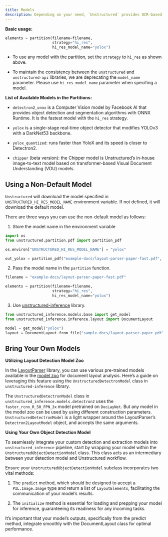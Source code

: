 ```yaml
---
title: Models 
description: Depending on your need, `Unstructured` provides OCR-based and Transformer-based models to detect elements in the documents. The models are useful to detect the complex layout in the documents and predict the element types.
---
```


**Basic usage:**

```python
elements = partition(filename=filename,
                     strategy="hi_res",
                     hi_res_model_name="yolox")
```


<Note>

*   To use any model with the partition, set the `strategy` to `hi_res` as shown above.
    
*   To maintain the consistency between the `unstructured` and `unstructured-api` libraries, we are deprecating the `model_name` parameter. Please use `hi_res_model_name` parameter when specifing a model.
</Note> 


  
**List of Available Models in the Partitions:**

*   `detectron2_onnx` is a Computer Vision model by Facebook AI that provides object detection and segmentation algorithms with ONNX Runtime. It is the fastest model with the `hi_res` strategy.
    
*   `yolox` is a single-stage real-time object detector that modifies YOLOv3 with a DarkNet53 backbone.
    
*   `yolox_quantized`: runs faster than YoloX and its speed is closer to Detectron2.
    
*   `chipper` (beta version): the Chipper model is Unstructured’s in-house image-to-text model based on transformer-based Visual Document Understanding (VDU) models.
    

## Using a Non-Default Model

`Unstructured` will download the model specified in `UNSTRUCTURED_HI_RES_MODEL_NAME` environment variable. If not defined, it will download the default model.

There are three ways you can use the non-default model as follows:

1.  Store the model name in the environment variable
    

```python
import os
from unstructured.partition.pdf import partition_pdf

os.environ["UNSTRUCTURED_HI_RES_MODEL_NAME"] = "yolox"

out_yolox = partition_pdf("example-docs/layout-parser-paper-fast.pdf", strategy="hi_res")

```


2.  Pass the model name in the `partition` function.
    

```python
filename = "example-docs/layout-parser-paper-fast.pdf"

elements = partition(filename=filename,
                     strategy="hi_res",
                     hi_res_model_name="yolox")

```


3.  Use [unstructured-inference](https://github.com/Unstructured-IO/unstructured-inference) library.
    

```python
from unstructured_inference.models.base import get_model
from unstructured_inference.inference.layout import DocumentLayout

model = get_model("yolox")
layout = DocumentLayout.from_file("sample-docs/layout-parser-paper.pdf", detection_model=model)

```


## Bring Your Own Models

**Utilizing Layout Detection Model Zoo**

In the [LayoutParser](https://layout-parser.readthedocs.io/en/latest/api_doc/models.html#layoutparser.models.Detectron2LayoutModel) library, you can use various pre-trained models available in the [model zoo](https://layout-parser.readthedocs.io/en/latest/notes/modelzoo.html) for document layout analysis. Here’s a guide on leveraging this feature using the `UnstructuredDetectronModel` class in `unstructured-inference` library.

The `UnstructuredDetectronModel` class in `unstructured_inference.models.detectron2` uses the `faster_rcnn_R_50_FPN_3x` model pretrained on `DocLayNet`. But any model in the model zoo can be used by using different construction parameters. `UnstructuredDetectronModel` is a light wrapper around the LayoutParser’s `Detectron2LayoutModel` object, and accepts the same arguments.

**Using Your Own Object Detection Model**

To seamlessly integrate your custom detection and extraction models into `unstructured_inference` pipeline, start by wrapping your model within the `UnstructuredObjectDetectionModel` class. This class acts as an intermediary between your detection model and Unstructured workflow.

Ensure your `UnstructuredObjectDetectionModel` subclass incorporates two vital methods:

1.  The `predict` method, which should be designed to accept a `PIL.Image.Image` type and return a list of `LayoutElements`, facilitating the communication of your model’s results.
    
2.  The `initialize` method is essential for loading and prepping your model for inference, guaranteeing its readiness for any incoming tasks.
    

It’s important that your model’s outputs, specifically from the predict method, integrate smoothly with the DocumentLayout class for optimal performance.